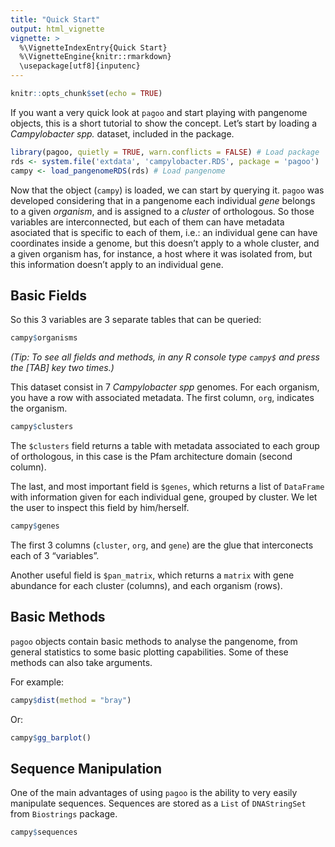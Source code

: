 ```yaml
---
title: "Quick Start"
output: html_vignette
vignette: >
  %\VignetteIndexEntry{Quick Start}
  %\VignetteEngine{knitr::rmarkdown}
  \usepackage[utf8]{inputenc}
---
```


```r
knitr::opts_chunk$set(echo = TRUE)
```

If you want a very quick look at `pagoo` and start playing with pangenome objects, this is a short tutorial to show the concept. Let's start by loading a _Campylobacter spp._ dataset, included in the package.

```r
library(pagoo, quietly = TRUE, warn.conflicts = FALSE) # Load package
rds <- system.file('extdata', 'campylobacter.RDS', package = 'pagoo')
campy <- load_pangenomeRDS(rds) # Load pangenome
```

Now that the object (`campy`) is loaded, we can start by querying it. `pagoo` was developed considering that in a pangenome each individual *gene* belongs to a given *organism*, and is assigned to a *cluster* of orthologous. So those variables are interconnected, but each of them can have metadata asociated that is specific to each of them, i.e.: an individual gene can have coordinates inside a genome, but this doesn't apply to a whole cluster, and a given organism has, for instance, a host where it was isolated from, but this information doesn't apply to an individual gene.

## Basic Fields

So this 3 variables are 3 separate tables that can be queried:

```r
campy$organisms
```
*(Tip: To see all fields and methods, in any R console type `campy$` and press the [TAB] key two times.)*

This dataset consist in 7 _Campylobacter spp_ genomes. For each organism, you have a row with associated metadata. The first column, `org`, indicates the organism.

```r
campy$clusters
```

The `$clusters` field returns a table with metadata associated to each group of orthologous, in this case is the Pfam architecture domain (second column).

The last, and most important field is `$genes`, which returns a list of `DataFrame` with information given for each individual gene, grouped by cluster. We let the user to inspect this field by him/herself.

```r
campy$genes
```

The first 3 columns (`cluster`, `org`, and `gene`) are the glue that interconects each of 3 "variables".

Another useful field is `$pan_matrix`, which returns a `matrix` with gene abundance for each cluster (columns), and each organism (rows).

## Basic Methods

`pagoo` objects contain basic methods to analyse the pangenome, from general statistics to some basic plotting capabilities. Some of these methods can also take arguments.

For example:

```r
campy$dist(method = "bray")
```
Or:
```r
campy$gg_barplot()
```

## Sequence Manipulation

One of the main advantages of using `pagoo` is the ability to very easily manipulate sequences. Sequences are stored as a `List` of `DNAStringSet` from `Biostrings` package.

```r
campy$sequences
```

